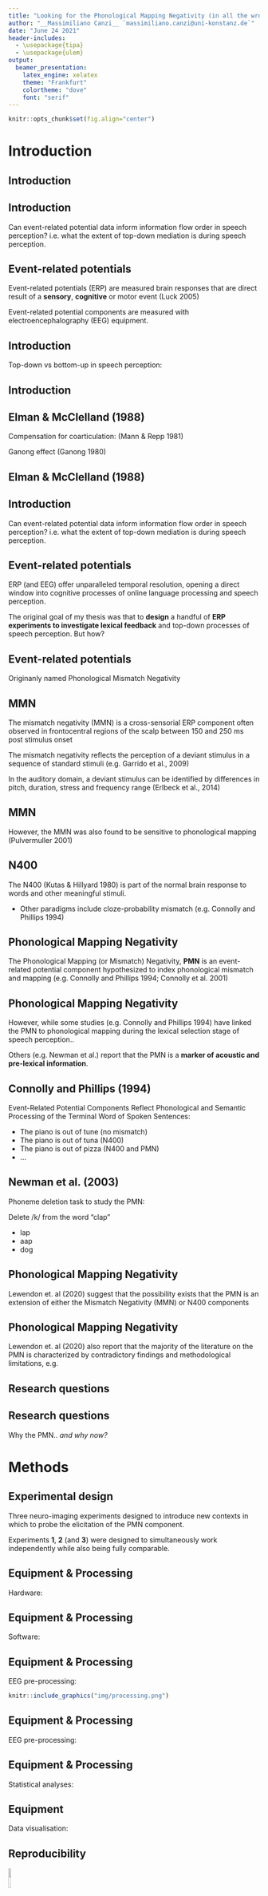```yaml
---
title: "Looking for the Phonological Mapping Negativity (in all the wrong places)"
author: "__Massimiliano Canzi__ `massimiliano.canzi@uni-konstanz.de`"
date: "June 24 2021"
header-includes:
  - \usepackage{tipa}
  - \usepackage{ulem}
output: 
  beamer_presentation:
    latex_engine: xelatex
    theme: "Frankfurt"
    colortheme: "dove"
    font: "serif"
---
```


```r
knitr::opts_chunk$set(fig.align="center")
```

# Introduction

## Introduction

\begin{center}
Four years ago...
\end{center}

## Introduction

Can event-related potential data inform information flow order in speech perception? \pause i.e. what the extent of top-down mediation is during speech perception. 

## Event-related potentials

Event-related potentials (ERP) are measured brain responses that are direct result of a __sensory__, __cognitive__ or motor event (Luck 2005)

\pause

Event-related potential components are measured with electroencephalography (EEG) equipment.

## Introduction

Top-down vs bottom-up in speech perception: \pause

\small \begin{itemize}[<+->]
\item Interactive models of speech perception e.g. \textbf{TRACE} (McClelland \& Elman 1986)
\item Feed-forward / modular models of speech perception e.g. \textbf{Cohort} (Marslen-Wilson 1984)
\end{itemize}

## Introduction

\small \pause
\begin{itemize}[<+->]
\item Elman, J. L., \& McClelland, J. L. (1988). Cognitive penetration of the mechanisms of perception: Compensation for coarticulation of lexically restored phonemes. Journal of Memory and Language, 27(2), 143-165.
\item Pitt, M. A., \& McQueen, J. M. (1998). Is compensation for coarticulation mediated by the lexicon? Journal of Memory and Language, 39, 347–370.
\item Magnuson et al. (2003). Lexical effects on compensation for coarticulation: \textbf{The ghost of Christmash past}. Cognitive Science, 27(2), 285-298.
\item McQueen, J. M. (2003). \textbf{The ghost of Christmas future: didn’t scrooge learn to be good?}: Commentary on Magnuson et al. (2003). Cognitive Science, 27(5), 795-799.
\item McQueen, et al. (2009). No lexical–prelexical feedback during speech perception or: \textbf{Is it time to stop playing those Christmas tapes?}. Journal of Memory and Language, 61(1), 1-18.
\end{itemize} \normalsize

## Elman & McClelland (1988)

Compensation for coarticulation: (Mann \& Repp 1981) \pause

\begin{itemize}[<+->]
\item /t-k/ perceived more often as /k/ following /s/
\item /t-k/ perceived more often as /t/ following /\textesh/
\end{itemize}

Ganong effect (Ganong 1980)

\begin{itemize}[<+->]
\item Ambiguous phonemes are solved more often with the choice that makes a word vs. a non-word 
\item e.g. Christma/s-\textesh/ more often solved as Christma/s/. 
\item Effect stronger at phoneme boundary.
\end{itemize}

## Elman & McClelland (1988)

\begin{center}
\normalsize
Christma\textbf{/s-\textesh/} \textbf{/t-k/}capes  
  
    
\pause Cool, huh?
\end{center}

## Introduction

Can event-related potential data inform information flow order in speech perception? \pause i.e. what the extent of top-down mediation is during speech perception. 

## Event-related potentials

ERP (and EEG) offer unparalleled temporal resolution, \pause opening a direct window into cognitive processes of online language processing and speech perception. 

\pause

The original goal of my thesis was that to __design__ a handful of __ERP experiments to investigate lexical feedback__ and top-down processes of speech perception. \pause But how?

## Event-related potentials

\begin{itemize}[<+->]
\item Mismatch Negativity (\textbf{MMN})
\item Phonological Mapping\textbf{*} Negativity (\textbf{PMN})
\item \textbf{N400}
\item \textbf{P600}
\end{itemize}

\tiny

\textbf{*} Originanly named Phonological Mismatch Negativity 

\normalsize

## MMN

\small

The mismatch negativity (MMN) is a cross-sensorial ERP component often observed in frontocentral regions of the scalp between 150 and 250 ms post stimulus onset \pause

The mismatch negativity reflects the perception of a deviant stimulus in a sequence of standard stimuli (e.g. Garrido et al., 2009) \pause

In the auditory domain, a deviant stimulus can be identified by differences in pitch, duration, stress and frequency range (Erlbeck et al., 2014)

\normalsize

## MMN

However, the MMN was also found to be sensitive to phonological mapping (Pulvermuller 2001) \pause

\small
\begin{itemize}[<+->]
\item MMN to the presentation of mismatching Finnish words
\item No MMN in control group
\end{itemize} \normalsize

## N400

The N400 (Kutas \& Hillyard 1980) is part of the normal brain response to words and other meaningful stimuli.
\pause
\begin{center}
nurse \pause doctor \pause | \pause  
pizza \pause pineapple \pause  
\end{center}

* Other paradigms include cloze-probability mismatch (e.g. Connolly and Phillips 1994)

## Phonological Mapping Negativity

The Phonological Mapping (or Mismatch) Negativity, __PMN__ is an event-related potential component hypothesized to index phonological mismatch and mapping \pause (e.g. Connolly and Phillips 1994; Connolly et al. 2001) 

## Phonological Mapping Negativity

However, while some studies (e.g. Connolly and Phillips 1994) have linked the PMN to phonological mapping during the lexical selection stage of speech perception..

\pause 

Others (e.g. Newman et al.) report that the PMN is a __marker of acoustic and pre-lexical information__. 

## Connolly and Phillips (1994)

Event-Related Potential Components Reflect Phonological and Semantic Processing of the Terminal Word of Spoken Sentences: 

\pause

* The piano is out of \pause tune \pause (no mismatch) \pause
* The piano is out of \pause tuna \pause (N400) \pause
* The piano is out of \pause pizza \pause (N400 and PMN) \pause
* ...

## Newman et al. (2003)

Phoneme deletion task to study the PMN:

\pause

Delete /k/ from the word "clap" \pause

* lap \pause
* aap \pause
* dog 

## Phonological Mapping Negativity

Lewendon et. al (2020) suggest that the possibility exists that the PMN is an extension of either the Mismatch Negativity (MMN) or N400 components

## Phonological Mapping Negativity

Lewendon et. al (2020) also report that the majority of the literature on the PMN is characterized by contradictory findings and methodological limitations, e.g.

\small

\begin{itemize}[<+->]
\item Contrasting theories of the PMN
\item Mixed topographical locations: 
  \begin{itemize}[<+->]
  \item \footnotesize Some studies report discovering the PMN in frontal and central sites, others in parietal / mid-line / evenly spread across the scalp.
  \end{itemize}
\item \small Methodological limitations: 
  \begin{itemize}[<+->]
  \item \footnotesize Few participants (usually < 10)
  \item \footnotesize Few trials (usually < 40)
  \item \footnotesize Confounding variables
  \end{itemize}
\end{itemize}

\normalsize

## Research questions

\pause \small

\begin{itemize}[<+->]
\item \textbf{Is the PMN in response to acoustic, phonetic, phonological, lexical mapping and mismatch, none or a combination of all?}
\item \textbf{Is any other ERP component found in response to acoustic, phonetic and phonological mismatch in place of / together with the PMN?}
\end{itemize}

\normalsize

## Research questions

Why the PMN.. \pause _and why now?_

\small \pause

\begin{itemize}[<+->]
\item The PMN (placed in between phonetic and lexical processing) might play a key role in future investigations into architectures of grammar and speech perception 
\item Clinical studies have recently used the PMN as a \emph{marker of phonological processing abilities in patient populations} (Robson et al. 2017). However, it is not clear what processes the PMN really indexes. 
\end{itemize}

\normalsize

# Methods

## Experimental design

\pause Three neuro-imaging experiments designed to introduce new contexts in which to probe the elicitation of the PMN component.

\pause Experiments __1__, __2__ (and __3__) were designed to simultaneously work independently while also being fully comparable.

## Equipment & Processing

Hardware:

\small \pause

\begin{itemize}[<+->]
\item 64 active pin-type \textbf{BioSemi} electrodes for the scalp
\item 6 (EX1 to EX6) face electrodes
\item BioSemi hardware (e.g. receiver)
\end{itemize}

\normalsize

## Equipment & Processing

Software:

\small \pause

\begin{itemize}[<+->]
\item Praat (w/ Vocal Toolkit)
\item BioSemi Actiview
\item Neurobehavioral Systems' \textbf{Presentation}
\item MATLAB (2018b; 2019a; 2019b)
\item EEGLAB (Delorme \& Makeig 2004) 
\item ERPLAB (Lopez-Calderon \& Luck, 2014)
\item R (4.1) (R Core Team 2021)
\end{itemize}

\normalsize

## Equipment & Processing

EEG pre-processing: \pause
  
    
  
```r
knitr::include_graphics("img/processing.png")
```

## Equipment & Processing

EEG pre-processing: \pause

\begin{itemize}[<+->]
\item Offline average reference
\item 512 Hz sampling frequency
\item 0.01 - 40 Hz band-pass filter
\item 50 Hz notch filter for AC hum
\end{itemize}

## Equipment & Processing

Statistical analyses:

\small \pause

\begin{itemize}[<+->]
\item Exploratory channel-level multivariate testing with package \texttt{ERP} (Causeur et al. 2020) and the Adaptive Factor Adjustment (AFA) procedure (Sheu et al. 2016)
\item Mean amplitude modelling with mixed-effect models \& package \texttt{lme4} (Bates et al. 2015)
\end{itemize}

\normalsize 

## Equipment

Data visualisation:

\pause \small

\begin{itemize}[<+->]
\item Grand-Average / difference ERP plots with \texttt{ggplot2} (Wickham 2016)
\item Cubic spline interpolation scalp maps with package \texttt{akima} (Akima and Gebhardt 2020)
\end{itemize}

\normalsize

## Reproducibility

![](img/github.png){width="10%"}

\pause Data, code and model summaries are available on GitHub at the repository `mcanzi/phd_codedata`

\pause PhD thesis has been submitted and _will be available through open access_ following thesis defense (in August) and corrections.

# Experiment 1

## Procedure

\small

\begin{itemize}[<+->]
\item Participants were trained to learn three pairs of tri-syllabic nonce words, presented auditorily, in a computerized training phase (e.g. \emph{pitabu dipida})
  \begin{itemize}[<+->]
  \item \footnotesize Transitional probabilities within the two items of each nonce-word pair was 1.0 
  \end{itemize}
\item \small Participants were tested on their knowledge of the experimental stimuli in a computerized task
\item During EEG data collection, stimuli were played to participants during a passive listening task, however..
  \begin{itemize}[<+->]
  \item \footnotesize In 33\% of total trials (400 total trials), the first syllable of the second nonce-word of each pair would be manipulated to break expectations
  \end{itemize}
\end{itemize}

## Procedure

\small

\begin{center}

Before training, EEG data was recorded with subjects listening passively to the presentation of matching and mismatching nonce-word pairs. This was done in order to estabilish a baseline. 

\end{center}

\normalsize

## Stimuli 

\begin{center}

pitabu \pause dipida \pause

pitabu \pause \textbf{ba}pida \pause

pitabu \pause \textbf{bu}pida \pause

\end{center}
\small

## Stimuli

\begin{itemize}[<+->]
\item Stimuli were synthesized using Mac OS Text-to-Speech
\item Stimuli concept from Astheimer and Sanders (2011), who controlled for transitional probabilities, resemblance to real words, etc.
\item Vowel, syllable and word length were controlled (each syllable was 200 ms long)
\item Speaker and pitch contours were the same for all stimuli.
\end{itemize}

## Participants

22 Participants (F = 13) took part to the experiment. \pause

\begin{itemize}[<+->]
\item 22 right-handed adults
\item 22 BrE speakers
\item Age (M = 20, 18-25)
\item Normal or corrected to normal vision and hearing
\item No reported use of psychoactive medications
\end{itemize}

## Results: __Baseline__

\begin{center} 

\pause

No effects of interest were found \pause

\end{center} \small

\begin{itemize}[<+->]
\item Few trials
\item Low SNR
\end{itemize}

## Results

\pause

```r
knitr::include_graphics("img/EXP1AF.png")
```

## Results

\pause

```r
knitr::include_graphics("img/EXP1FC.png")
```

## Results: __PMN__

\footnotesize 
\begin{center}

Cubic-spline interpolation scalp maps. Mean amplitude betweeen 280 and 320 ms post-stimulus onset.

\end{center} 
\pause \normalsize

```r
knitr::include_graphics("img/pmn.png")
```

## Results: __PMN__

\pause \small

We fitted a LMEM to mean amplitude measured between 280 and 320 ms PSO. \pause \texttt{Condition}, \texttt{Region} and \texttt{Hemisphere} were fitted as main effects as well as three-way interaction. \pause Varying intercepts allowed for \texttt{Subject}

\begin{itemize}[<+->]
\item No main effect of \texttt{Condition} [F(\textsubscript{1,1797}) = 0.01, p = .89)]
\item No interaction of \texttt{Condition} \& \texttt{Region} [F(\textsubscript{10,1797}) = 1.39, p = .17)]
\end{itemize} \normalsize

## Results: __Other effects__

\begin{itemize}[<+->]
\item Small negative effect between 150-200 ms for mismatch condition (frontocentral\*) (\textbf{MMN?})
\item Bigger positive effect between 500-700 ms for mismatch condition (centroparietal\*) (\textbf{P600?})
\item \tiny \* In case of a significant interaction between \texttt{Condition} and \texttt{Region}, pairwise contrasts were carried out with package \texttt{emmeans} (Lenth et al. 2018)
\end{itemize} \normalsize

## Discussion 

\begin{center}

No instance of \textbf{PMN} (in any of its expected forms) was found

\end{center}

## Discussion

Possible explanations: \pause

\small
\begin{itemize}[<+->]
\item PMN is more "higher-level" than previously theorized
\item Methodological limitations of Exp. 1
  \begin{itemize}[<+->]
  \item \footnotesize Passive listening
  \item \footnotesize Possible P3a contamination?
  \end{itemize}
\end{itemize} \normalsize

# Experiment 2

## Methods

\small \pause
\begin{itemize}[<+->]
\item Designed to be (fairly) comparable to experiment one
  \begin{itemize}
  \item \footnotesize Same stimuli as Exp 1
  \item \footnotesize No lexical activation
  \end{itemize}
\item \small Includes active, behavioural tasks
\item More streamlined
\end{itemize} \normalsize

## Stimuli

\begin{center}

Same nonce words as \textbf{Experiment 1}

\end{center}

## Procedure

\begin{center}

di + \pause (500 ms pause) + \pause pi + \pause (500 ms pause) + \pause da \pause  

(4 s pause) \pause  
  
dipida  
\end{center}

## Procedure

However, in 33% of total trials

\begin{center}

di \pause pi \pause da \pause  
  
\textbf{ba}pida
\end{center}

## Participants 

20 participants (F = 12) took part to the experiment: \pause

\begin{itemize}[<+->]
\item 20 right-handed adults
\item 20 BrE speakers
\item Age (M = 19, 18-24)
\item Normal or corrected to normal vision and hearing
\item No reported use of psychoactive medications
\item 0 took part to both Exp 1 and Exp 2
\end{itemize}

## Results

\pause

```r
knitr::include_graphics("img/EXP2FC.png")
```

## Results: __PMN__

Cubic-spline interpolation scalp maps. Mean amplitude between 280 and 320 ms post-stimulus onset.

```r
knitr::include_graphics("img/pmn2.png")
```

## Results: __PMN__

\pause \small

We fitted a LMEM to mean amplitude measured between 280 and 320 ms PSO. \pause \texttt{Condition}, \texttt{Region} and \texttt{Hemisphere} were fitted as main effects as well as three-way interaction. \pause Varying intercepts allowed for \texttt{Subject}

\begin{itemize}[<+->]
\item No main effect of \texttt{Condition} [F(\textsubscript{1,1965.6}) = 0.0001, p = .98)]
\item Significant interaction of \texttt{Condition} \& \texttt{Region} [F(\textsubscript{10,1948.2}) = 0.8, p = .001)]. However..
\item Only significant main effect on Condition between match (M = 0.51 $\mu$V) and mismatch (M = -0.04 $\mu$V) at parieto-occipital scalp sites.
\end{itemize} \normalsize

## Results: __Other effects__

\begin{itemize}[<+->]
\item Small negative effect between 75-125 ms for mismatch condition (frontal) (\textbf{N1?})
\item Small negative effect between 150-200 ms for mismatch condition (left hemisphere) (\textbf{MMN? ELAN?})
\item Bigger positive effect between 500-700 ms for mismatch condition (centroparietal) (\textbf{P600?})
\end{itemize}

## Discussion 

No instance of \textbf{PMN} (in any of its expected forms) was found

## Discussion

Possible explanations: \pause

\begin{itemize}[<+->]
\item PMN is more "higher-level" than previously theorized
\item \sout{Methodological limitations of Exp. 1}
\end{itemize} 

# General Discussion

## PMN?

Contrasting findings in PMN literature cause: 

\small \begin{itemize}[<+->]
\item Difficulty in determining whether an observed response matches the PMN (in function and topographical distribution)
\item Easy to mistake any component in a similar range as the PMN
\item Bulk of the (very limited) literature on the PMN attributed to one research group
\end{itemize}

## PMN?

The PMN appears to be linked to lexical processing more than to the processing of pre-lexical information (including acoustic and phonetic information). \pause

\begin{itemize}[<+->]
\item This supports earlier theories of the PMN (e.g. Connolly \& Phillips 1994)
\item Goes against later interpretations (e.g. Newman et al. 2003)
\item How much of the PMN is in response to phonological information specifically? 
  \begin{itemize}[<+->]
  \item Issues with uses of PMN in clinical settings
  \end{itemize}
\end{itemize}

## Other findings

Earlier responses (150-200 ms) and later P600-like effects reinforce: \pause

\begin{itemize}[<+->]
\item Mismatch stimuli were recognised as such
\item Early, acoustic / phonetic mismatch
\item P600 as an index of sequence violation
\end{itemize}

Could the PMN be a later instance of the MMN?

## Future directions

\pause

\begin{itemize}[<+->]
\item Explore other responses to stimulus presentation in Exp 1 and 2
\item Determine whether they are to acoustic, phonetic, phonological features of stimuli..
  \begin{itemize}[<+->]
  \item \footnotesize Done in Exp 3. Data collection interrupted by COVID-19
  \end{itemize}
\item \small Try different paradigms that isolate phonological and lexical processing
\end{itemize}

## Methodological limitations

If we consider the non-observation of the PMN as a cause of methodological limitations: \pause

\begin{itemize}[<+->]
\item PMN most likely not reliable enough as a marker for clinical experiments
\item Not a good candidate for experiments investigating information flow order in speech perception
\end{itemize}

## PMN: __All the right places__

\pause

\begin{center}

Replication

\end{center}

## __Thank you!__

\small Special thanks to my supervisors __Dr Wendell Kimper__ and  __Dr Patrycja Strycharczuk__